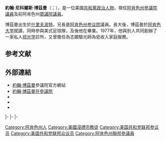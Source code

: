 {{noteTA
|T=zh-hans:约翰·布兹曼;zh-tw:約翰·博茲曼;
|2=zh-hans:布兹曼;zh-tw:博茲曼;
}}
{{Expand|time=2015-07-07T14:26:04+00:00}}
{{请求翻译|time=2015-07-07T14:26:04+00:00}}
{{Infobox officeholder
|name         = 約翰·博茲曼<br>John Boozman
|image        = John Boozman, official portrait, 112th Congress.jpg
|jr/sr        = 聯邦參議員
|state        = [[阿肯色州|阿肯色州]]
|alongside    = [[湯姆·卡頓|湯姆·卡頓]]
|term_start   = 2011年1月3日
|term_end     =
|predecessor  = [[布蘭琪·林肯|布蘭琪·林肯]]
|successor    =
|state1       = 阿肯色州
|district1    = [[阿肯色州第三國會選區|三]]
|term_start1  = 2001年11月20日
|term_end1    = 2011年1月3日
|predecessor1 = [[阿薩·哈欽森|阿薩·哈欽森]]
|successor1   = [[史蒂夫·沃馬克|史蒂夫·沃馬克]]
|birth_name   = 約翰·尼科爾斯·博茲曼<br>John Nichols Boozman
|birth_date   = {{birth date and age|1950|12|10}}
|birth_place  = {{US}}[[路易斯安那州|路易斯安那州]][[什里夫波特_(路易斯安那州)|什里夫波特]]
|death_date   =
|death_place  =
|party        = [[共和黨_(美國)|共和黨]]
|spouse       = 凱茜·博茲曼（Cathy Boozman）
|children     = 3
|alma_mater   = [[阿肯色大学|阿肯色大学]]<br />{{le|南方視光學學院|Southern College of Optometry}}
|religion     = [[美南浸信会|美南浸信会]]<ref>{{cite news |last=Staff |title=Ten Southern Baptists sworn in as new reps. |url=http://www.bpnews.net/bpnews.asp?id=34378 |accessdate=25 December 2014 |archiveurl=https://web.archive.org/web/20141226010629/http://www.bpnews.net/34378 |archivedate=25 December 2014 |newspaper=Baptist Press |date=5 January 2011}}</ref>
|signature    = John Boozman Signature.svg
|website      = [http://boozman.senate.gov 參議院網站]
}}

'''約翰·尼科爾斯·博茲曼'''（{{lang-en|'''John Nichols Boozman'''}}；{{bd|1950年|12月10日||}}），是一位美國[[共和黨_(美國)|共和黨]][[政治人物|政治人物]]，現任[[阿肯色州|阿肯色州]][[美國參議院|參議院議員]]及前阿肯色州[[美國眾議院|眾議院議員]]。

博茲曼出生於[[什里夫波特_(路易斯安那州)|什里夫波特]]，兄長{{le|費伊·博茲曼|Fay Boozman}}是[[阿肯色州参议院|阿肯色州参议院]]議員。長大後，博茲曼於[[阿肯色大学|阿肯色大学]]就讀，同時參與{{le|阿肯色州野生豬|Arkansas Razorbacks}}美式足球隊，及後他在{{le|南方視光學學院|Southern College of Optometry}}畢業。1977年，他與別人共同創辦了一家私人[[视光学|视光学]]診所，又曾擔任為志願驗光師為低收入家庭服務。

==参考文献==
{{reflist}}

==外部連結==
* [http://www.boozman.senate.gov/ 約翰·博茲曼]參議院官方網站
* [https://web.archive.org/web/20061213193419/http://www.boozman.com/ 約翰·博茲曼在參議院]
* {{Dmoz|Regional/North_America/United_States/Arkansas/Government/Federal/US_Senate/John_Boozman_%5BR%5D}}
* {{C-SPAN|johnboozman}}
* {{CongLinks | congbio = b001236 | ballot = John_Boozman | nndb = 382/000032286 | votesmart = 27958 | govtrack = 400040 | opencong = 400040 | rollcall = 14232 | politifact = john-boozman | fec = S0AR00150 | opensecrets = N00013873 | assets = john-boozman | legistorm = 137/Rep_John_Boozman.html | followthemoney = | ontheissues = House/John_Boozman.htm | congress = john-boozman/1687 | worldcat = | cspan = 92069 | imdb = | bloomberg = john-boozman | nyt = | washpo = gIQAxKQPAP }}

{{s-start}}
{{s-par|us-hs}}
{{s-bef|before=[[阿薩·哈欽森|阿薩·哈欽森]]}}
{{s-ttl|title=[[阿肯色州第三國會選區|阿肯色州第三國會選區]]<br>{{le|阿肯色州美國眾議院議員列表|List of United States Representatives from Arkansas|眾議院議員}}|years=2001年－2011年}}
{{s-aft|after=[[史蒂夫·沃馬克|史蒂夫·沃馬克]]}}
|-
{{s-ppo}}
{{s-bef|before={{le|吉姆·霍爾特 (阿肯色州政治人物)|Jim Holt (Arkansas politician)|吉姆·霍爾特}}}}
{{s-ttl|title=[[美國參議員|美國參議員]][[阿肯色州|阿肯色州]][[共和黨_(美國)|共和黨]]被提名人<br>（[[美國參議員類別|第3類]]）|years={{le|2010年阿肯色州美國參議院議員選舉|United States Senate election in Arkansas, 2010|2010年}}、{{le|2016年阿肯色州美國參議院議員選舉|United States Senate election in Arkansas, 2016|2016年}}}}
{{s-inc|recent}}
|-
{{s-par|us-sen}}
{{s-bef|before=[[布蘭琪·林肯|布蘭琪·林肯]]}}
{{s-ttl|title={{le|阿肯色州美國參議員列表|List of United States Senators from Arkansas|阿肯色州第3類參議員}}|years=2011年－|alongside=[[馬克·普萊爾|馬克·普萊爾]]、[[湯姆·卡頓|湯姆·卡頓]]}}
{{s-inc}}
|-
{{s-prec|usa}}
{{s-bef|before=[[罗伯·波特曼|罗伯·波特曼]]}}
{{s-ttl|title=[[美國參議員資歷|美國參議員資歷]]|years=第43位}}
{{s-aft|after=[[帕特·圖米|帕特·圖米]]}}
{{s-end}}

{{Current U.S. Senators}}
{{Authority control}}
{{DEFAULTSORT:Boozman, John}}
[[Category:阿肯色州人|Category:阿肯色州人]]
[[Category:美國浸禮宗教徒|Category:美國浸禮宗教徒]]
[[Category:美国共和党联邦参议员|Category:美国共和党联邦参议员]]
[[Category:美国共和党联邦众议员|Category:美国共和党联邦众议员]]
[[Category:阿肯色州聯邦參議員|Category:阿肯色州聯邦參議員]]